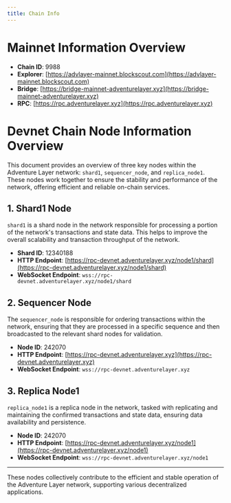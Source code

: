```yaml
---
title: Chain Info
---
```

# Mainnet Information Overview

- **Chain ID**: 9988
- **Explorer**: [https://advlayer-mainnet.blockscout.com](https://advlayer-mainnet.blockscout.com)
- **Bridge**: [https://bridge-mainnet-adventurelayer.xyz](https://bridge-mainnet-adventurelayer.xyz)
- **RPC**: [https://rpc.adventurelayer.xyz](https://rpc.adventurelayer.xyz)

# Devnet Chain Node Information Overview

This document provides an overview of three key nodes within the Adventure Layer network: `shard1`, `sequencer_node`, and `replica_node1`. These nodes work together to ensure the stability and performance of the network, offering efficient and reliable on-chain services.

## 1. Shard1 Node

`shard1` is a shard node in the network responsible for processing a portion of the network's transactions and state data. This helps to improve the overall scalability and transaction throughput of the network.

- **Shard ID**: 12340188
- **HTTP Endpoint**: [https://rpc-devnet.adventurelayer.xyz/node1/shard](https://rpc-devnet.adventurelayer.xyz/node1/shard)
- **WebSocket Endpoint**: `wss://rpc-devnet.adventurelayer.xyz/node1/shard`

## 2. Sequencer Node

The `sequencer_node` is responsible for ordering transactions within the network, ensuring that they are processed in a specific sequence and then broadcasted to the relevant shard nodes for validation.

- **Node ID**: 242070
- **HTTP Endpoint**: [https://rpc-devnet.adventurelayer.xyz](https://rpc-devnet.adventurelayer.xyz)
- **WebSocket Endpoint**: `wss://rpc-devnet.adventurelayer.xyz`

## 3. Replica Node1

`replica_node1` is a replica node in the network, tasked with replicating and maintaining the confirmed transactions and state data, ensuring data availability and persistence.

- **Node ID**: 242070
- **HTTP Endpoint**: [https://rpc-devnet.adventurelayer.xyz/node1](https://rpc-devnet.adventurelayer.xyz/node1)
- **WebSocket Endpoint**: `wss://rpc-devnet.adventurelayer.xyz/node1`

---

These nodes collectively contribute to the efficient and stable operation of the Adventure Layer network, supporting various decentralized applications.
